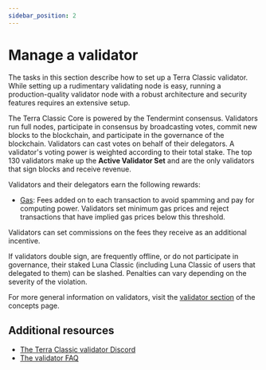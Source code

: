 ```yaml
---
sidebar_position: 2
---
```


# Manage a validator

The tasks in this section describe how to set up a Terra Classic validator. While setting up a rudimentary validating node is easy, running a production-quality validator node with a robust architecture and security features requires an extensive setup.

The Terra Classic Core is powered by the Tendermint consensus. Validators run full nodes, participate in consensus by broadcasting votes, commit new blocks to the blockchain, and participate in the governance of the blockchain. Validators can cast votes on behalf of their delegators. A validator's voting power is weighted according to their total stake. The top 130 validators make up the **Active Validator Set** and are the only validators that sign blocks and receive revenue.

Validators and their delegators earn the following rewards:

- [Gas](../../learn/fees.mdx#gas): Fees added on to each transaction to avoid spamming and pay for computing power. Validators set minimum gas prices and reject transactions that have implied gas prices below this threshold.

Validators can set commissions on the fees they receive as an additional incentive.

If validators double sign, are frequently offline, or do not participate in governance, their staked Luna Classic (including Luna Classic of users that delegated to them) can be slashed. Penalties can vary depending on the severity of the violation.

For more general information on validators, visit the [validator section](../../learn/protocol.mdx#validators) of the concepts page.

## Additional resources

- [The Terra Classic validator Discord](https://discord.com/channels/984128262311645254/984128262768852994)
- [The validator FAQ](./faq.mdx)
